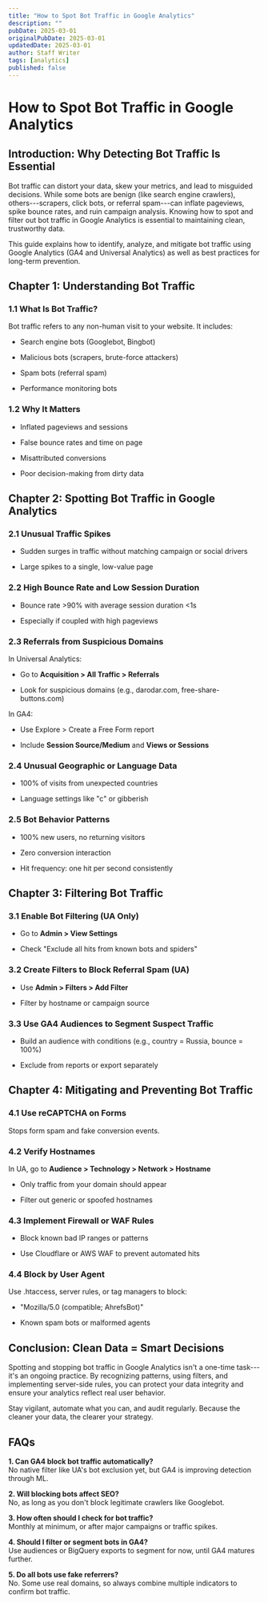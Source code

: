 ```yaml
---
title: "How to Spot Bot Traffic in Google Analytics"
description: ""
pubDate: 2025-03-01
originalPubDate: 2025-03-01
updatedDate: 2025-03-01
author: Staff Writer
tags: [analytics]
published: false
---
```


How to Spot Bot Traffic in Google Analytics
===========================================

Introduction: Why Detecting Bot Traffic Is Essential
----------------------------------------------------

Bot traffic can distort your data, skew your metrics, and lead to misguided decisions. While some bots are benign (like search engine crawlers), others---scrapers, click bots, or referral spam---can inflate pageviews, spike bounce rates, and ruin campaign analysis. Knowing how to spot and filter out bot traffic in Google Analytics is essential to maintaining clean, trustworthy data.

This guide explains how to identify, analyze, and mitigate bot traffic using Google Analytics (GA4 and Universal Analytics) as well as best practices for long-term prevention.

Chapter 1: Understanding Bot Traffic
------------------------------------

### 1.1 What Is Bot Traffic?

Bot traffic refers to any non-human visit to your website. It includes:

-   Search engine bots (Googlebot, Bingbot)

-   Malicious bots (scrapers, brute-force attackers)

-   Spam bots (referral spam)

-   Performance monitoring bots

### 1.2 Why It Matters

-   Inflated pageviews and sessions

-   False bounce rates and time on page

-   Misattributed conversions

-   Poor decision-making from dirty data

Chapter 2: Spotting Bot Traffic in Google Analytics
---------------------------------------------------

### 2.1 Unusual Traffic Spikes

-   Sudden surges in traffic without matching campaign or social drivers

-   Large spikes to a single, low-value page

### 2.2 High Bounce Rate and Low Session Duration

-   Bounce rate >90% with average session duration &lt;1s

-   Especially if coupled with high pageviews

### 2.3 Referrals from Suspicious Domains

In Universal Analytics:

-   Go to **Acquisition > All Traffic > Referrals**

-   Look for suspicious domains (e.g., darodar.com, free-share-buttons.com)

In GA4:

-   Use Explore > Create a Free Form report

-   Include **Session Source/Medium** and **Views or Sessions**

### 2.4 Unusual Geographic or Language Data

-   100% of visits from unexpected countries

-   Language settings like "c" or gibberish

### 2.5 Bot Behavior Patterns

-   100% new users, no returning visitors

-   Zero conversion interaction

-   Hit frequency: one hit per second consistently

Chapter 3: Filtering Bot Traffic
--------------------------------

### 3.1 Enable Bot Filtering (UA Only)

-   Go to **Admin > View Settings**

-   Check "Exclude all hits from known bots and spiders"

### 3.2 Create Filters to Block Referral Spam (UA)

-   Use **Admin > Filters > Add Filter**

-   Filter by hostname or campaign source

### 3.3 Use GA4 Audiences to Segment Suspect Traffic

-   Build an audience with conditions (e.g., country = Russia, bounce = 100%)

-   Exclude from reports or export separately

Chapter 4: Mitigating and Preventing Bot Traffic
------------------------------------------------

### 4.1 Use reCAPTCHA on Forms

Stops form spam and fake conversion events.

### 4.2 Verify Hostnames

In UA, go to **Audience > Technology > Network > Hostname**

-   Only traffic from your domain should appear

-   Filter out generic or spoofed hostnames

### 4.3 Implement Firewall or WAF Rules

-   Block known bad IP ranges or patterns

-   Use Cloudflare or AWS WAF to prevent automated hits

### 4.4 Block by User Agent

Use .htaccess, server rules, or tag managers to block:

-   "Mozilla/5.0 (compatible; AhrefsBot)"

-   Known spam bots or malformed agents

Conclusion: Clean Data = Smart Decisions
----------------------------------------

Spotting and stopping bot traffic in Google Analytics isn't a one-time task---it's an ongoing practice. By recognizing patterns, using filters, and implementing server-side rules, you can protect your data integrity and ensure your analytics reflect real user behavior.

Stay vigilant, automate what you can, and audit regularly. Because the cleaner your data, the clearer your strategy.

FAQs
----

**1\. Can GA4 block bot traffic automatically?**\
No native filter like UA's bot exclusion yet, but GA4 is improving detection through ML.

**2\. Will blocking bots affect SEO?**\
No, as long as you don't block legitimate crawlers like Googlebot.

**3\. How often should I check for bot traffic?**\
Monthly at minimum, or after major campaigns or traffic spikes.

**4\. Should I filter or segment bots in GA4?**\
Use audiences or BigQuery exports to segment for now, until GA4 matures further.

**5\. Do all bots use fake referrers?**\
No. Some use real domains, so always combine multiple indicators to confirm bot traffic.